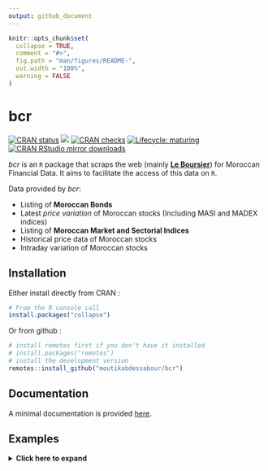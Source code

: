```yaml
---
output: github_document
---
```


<!-- README.md is generated from README.Rmd. Please edit that file -->

```r
knitr::opts_chunk$set(
  collapse = TRUE,
  comment = "#>",
  fig.path = "man/figures/README-",
  out.width = "100%",
  warning = FALSE
)
```

# bcr

<!-- badges: start -->
[![CRAN status](https://www.r-pkg.org/badges/version/tidytable)](https://cran.r-project.org/package=bcr)
[![](https://img.shields.io/badge/dev%20-0.1.0-green.svg)](https://github.com/moutikabdessabour/bcr)
[![CRAN checks](https://cranchecks.info/badges/worst/bcr)](https://cran.r-project.org/web/checks/check_results_bcr.html)
[![Lifecycle: maturing](https://img.shields.io/badge/lifecycle-maturing-blue.svg)](https://www.tidyverse.org/lifecycle/#maturing)
[![CRAN RStudio mirror downloads](https://cranlogs.r-pkg.org/badges/last-month/bcr?color=grey)](https://moutikabdessabour.github.io/bcr/)
<!-- badges: end -->

*bcr* is an `R` package that scraps the web (mainly [**Le Boursier**](leboursier.ma)) for Moroccan Financial Data. It aims to facilitate the access of this data on `R`.

Data provided by *bcr*:

*  Listing of **Moroccan Bonds**
*  Latest *price variation* of Moroccan stocks (Including MASI and MADEX indices)
*  Listing of **Moroccan Market and Sectorial Indices**
*  Historical price data of Moroccan stocks
*  Intraday variation of Moroccan stocks


## Installation
Either install directly from CRAN :
```r
# From the R console call
install.packages("collapse")
```
Or from github :
```r
# install remotes first if you don't have it installed
# install.packages("remotes")
# install the development version
remotes::install_github("moutikabdessabour/bcr")
```
## Documentation
A minimal documentation is provided [here](moutikabdessabour.github.io/bcr/reference/index.html).

## Examples

<details>
  <summary><b><a style="cursor: pointer;">Click here to expand </a></b> </summary>
  
``` r
library(collapse)
data("iris")            # iris dataset in base R
v <- iris$Sepal.Length  # Vector
d <- num_vars(iris)     # Saving numeric variables (could also be a matrix, statistical functions are S3 generic)
g <- iris$Species       # Grouping variable (could also be a list of variables)

## Advanced Statistical Programming -----------------------------------------------------------------------------

# Simple (column-wise) statistics...
fmedian(v)                       # Vector
fsd(qM(d))                       # Matrix (qM is a faster as.matrix)
fmode(d)                         # data.frame
fmean(qM(d), drop = FALSE)       # Still a matrix
fmax(d, drop = FALSE)            # Still a data.frame

# Fast grouped and/or weighted statistics
w <- abs(rnorm(fnrow(iris)))
fmedian(d, w = w)                 # Simple weighted statistics
fnth(d, 0.75, g)                  # Grouped statistics (grouped third quartile)
fmedian(d, g, w)                  # Groupwise-weighted statistics
fsd(v, g, w)                      # Similarly for vectors
fmode(qM(d), g, w, ties = "max")  # Or matrices (grouped and weighted maximum mode) ...

# A fast set of data manipulation functions allows complex piped programming at high speeds
library(magrittr)                            # Pipe operators
iris %>% fgroup_by(Species) %>% fNdistinct   # Grouped distinct value counts
iris %>% fgroup_by(Species) %>% fmedian(w)   # Weighted group medians 
iris %>% add_vars(w) %>%                     # Adding weight vector to dataset
  fsubset(Sepal.Length < fmean(Sepal.Length), Species, Sepal.Width:w) %>% # Fast selecting and subsetting
  fgroup_by(Species) %>%                     # Grouping (efficiently creates a grouped tibble)
  fvar(w) %>%                                # Frequency-weighted group-variance, default (keep.w = TRUE)  
  roworder(sum.w)                            # also saves group weights in a column called 'sum.w'

# Can also use dplyr (but dplyr manipulation verbs are a lot slower)
library(dplyr)
iris %>% add_vars(w) %>% 
  filter(Sepal.Length < fmean(Sepal.Length)) %>% 
  select(Species, Sepal.Width:w) %>% 
  group_by(Species) %>% 
  fvar(w) %>% arrange(sum.w)

## Advanced Aggregation -----------------------------------------------------------------------------------------

collap(iris, Sepal.Length + Sepal.Width ~ Species, fmean)  # Simple aggregation using the mean..
collap(iris, ~ Species, list(fmean, fmedian, fmode))       # Multiple functions applied to each column
add_vars(iris) <- w                                        # Adding weights, return in long format..
collap(iris, ~ Species, list(fmean, fmedian, fmode), w = ~ w, return = "long")

# Generate some additional logical data
settransform(iris, AWMSL = Sepal.Length > fmedian(Sepal.Length, w = w), 
                   AWMSW = Sepal.Width > fmedian(Sepal.Width, w = w))

# Multi-type data aggregation: catFUN applies to all categorical columns (here AMWSW)
collap(iris, ~ Species + AWMSL, list(fmean, fmedian, fmode), 
       catFUN = fmode, w = ~ w, return = "long")

# Custom aggregation gives the greatest possible flexibility: directly mapping functions to columns
collap(iris, ~ Species + AWMSL, 
       custom = list(fmean = 2:3, fsd = 3:4, fmode = "AWMSL"), w = ~ w, 
       wFUN = list(fsum, fmin, fmax), # Here also aggregating the weight vector with 3 different functions
       keep.col.order = FALSE)        # Column order not maintained -> grouping and weight variables first

# Can also use grouped tibble: weighted median for numeric, weighted mode for categorical columns
iris %>% fgroup_by(Species, AWMSL) %>% collapg(fmedian, fmode, w = w)

## Advanced Transformations -------------------------------------------------------------------------------------

# All Fast Statistical Functions have a TRA argument, supporting 10 different replacing and sweeping operations
fmode(d, TRA = "replace")     # Replacing values with the mode
fsd(v, TRA = "/")             # dividing by the overall standard deviation (scaling)
fsum(d, TRA = "%")            # Computing percentages
fsd(d, g, TRA = "/")          # Grouped scaling
fmin(d, g, TRA = "-")         # Setting the minimum value in each species to 0
ffirst(d, g, TRA = "%%")      # Taking modulus of first value in each species
fmedian(d, g, w, "-")         # Groupwise centering by the weighted median
fnth(d, 0.95, g, w, "%")      # Expressing data in percentages of the weighted species-wise 95th percentile
fmode(d, g, w, "replace",     # Replacing data by the species-wise weighted minimum-mode
      ties = "min")

# TRA() can also be called directly to replace or sweep with a matching set of computed statistics
TRA(v, sd(v), "/")                       # Same as fsd(v, TRA = "/")
TRA(d, fmedian(d, g, w), "-", g)         # Same as fmedian(d, g, w, "-")
TRA(d, BY(d, g, quantile, 0.95), "%", g) # Same as fnth(d, 0.95, g, TRA = "%") (apart from quantile algorithm)

# For common uses, there are some faster and more advanced functions
fbetween(d, g)                           # Grouped averaging [same as fmean(d, g, TRA = "replace") but faster]
fwithin(d, g)                            # Grouped centering [same as fmean(d, g, TRA = "-") but faster]
fwithin(d, g, w)                         # Grouped and weighted centering [same as fmean(d, g, w, "-")]
fwithin(d, g, w, theta = 0.76)           # Quasi-centering i.e. d - theta*fbetween(d, g, w)
fwithin(d, g, w, mean = "overall.mean")  # Preserving the overall weighted mean of the data

fscale(d)                                # Scaling and centering (default mean = 0, sd = 1)
fscale(d, mean = 5, sd = 3)              # Custom scaling and centering
fscale(d, mean = FALSE, sd = 3)          # Mean preserving scaling
fscale(d, g, w)                          # Grouped and weighted scaling and centering
fscale(d, g, w, mean = "overall.mean",   # Setting group means to overall weighted mean,
       sd = "within.sd")                 # and group sd's to fsd(fwithin(d, g, w), w = w)

get_vars(iris, 1:2)                      # Use get_vars for fast selecting data.frame columns, gv is shortcut
fHDbetween(gv(iris, 1:2), gv(iris, 3:5)) # Linear prediction with factors and continuous covariates
fHDwithin(gv(iris, 1:2), gv(iris, 3:5))  # Linear partialling out factors and continuous covariates

# This again opens up new possibilities for data manipulation...
iris %>%  
  ftransform(ASWMSL = Sepal.Length > fmedian(Sepal.Length, Species, w, "replace")) %>%
  fgroup_by(ASWMSL) %>% collapg(w = w, keep.col.order = FALSE)

iris %>% fgroup_by(Species) %>% num_vars %>% fwithin(w)  # Weighted demeaning


## Time Series and Panel Series ---------------------------------------------------------------------------------

flag(AirPassengers, -1:3)                      # A sequence of lags and leads
EuStockMarkets %>%                             # A sequence of first and second seasonal differences
  fdiff(0:1 * frequency(.), 1:2)  
fdiff(EuStockMarkets, rho = 0.95)              # Quasi-difference [x - rho*flag(x)]
fdiff(EuStockMarkets, log = TRUE)              # Log-difference [log(x/flag(x))]
EuStockMarkets %>% fgrowth(c(1, frequency(.))) # Ordinary and seasonal growth rate
EuStockMarkets %>% fgrowth(logdiff = TRUE)     # Log-difference growth rate [log(x/flag(x))*100]

# Creating panel data
pdata <- EuStockMarkets %>% list(`A` = ., `B` = .) %>% 
         unlist2d(idcols = "Id", row.names = "Time")  

L(pdata, -1:3, ~Id, ~Time)                   # Sequence of fully identified panel-lags (L is operator for flag) 
pdata %>% fgroup_by(Id) %>% flag(-1:3, Time) # Same thing..

# collapse supports pseries and pdata.frame's, provided by the plm package
pdata <- plm::pdata.frame(pdata, index = c("Id", "Time"))         
L(pdata, -1:3)          # Same as above, ...
psacf(pdata)            # Multivariate panel-ACF
psmat(pdata) %>% plot   # 3D-array of time series from panel data + plotting

HDW(pdata)              # This projects out id and time fixed effects.. (HDW is operator for fHDwithin)
W(pdata, effect = "Id") # Only Id effects.. (W is operator for fwithin)

## List Processing ----------------------------------------------------------------------------------------------

# Some nested list of heterogenous data objects..
l <- list(a = qM(mtcars[1:8]),                                   # Matrix
          b = list(c = mtcars[4:11],                             # data.frame
                   d = list(e = mtcars[2:10], 
                            f = fsd(mtcars))))                   # Vector

ldepth(l)                       # List has 4 levels of nesting (considering that mtcars is a data.frame)
is.unlistable(l)                # Can be unlisted
has_elem(l, "f")                # Contains an element by the name of "f"
has_elem(l, is.matrix)          # Contains a matrix

get_elem(l, "f")                # Recursive extraction of elements..
get_elem(l, c("c","f"))         
get_elem(l, c("c","f"), keep.tree = TRUE)
unlist2d(l, row.names = TRUE)   # Intelligent recursive row-binding to data.frame   
rapply2d(l, fmean) %>% unlist2d # Taking the mean of all elements and repeating

# Application: extracting and tidying results from (potentially nested) lists of model objects
list(mod1 = lm(mpg ~ carb, mtcars), 
     mod2 = lm(mpg ~ carb + hp, mtcars)) %>%
  lapply(summary) %>% 
  get_elem("coef", regex = TRUE) %>%   # Regular expression search and extraction
  unlist2d(idcols = "Model", row.names = "Predictor")

## Summary Statistics -------------------------------------------------------------------------------------------

irisNA <- na_insert(iris, prop = 0.15)  # Randmonly set 15% missing
fNobs(irisNA)                           # Observation count
pwNobs(irisNA)                          # Pairwise observation count
fNobs(irisNA, g)                        # Grouped observation count
fNdistinct(irisNA)                      # Same with distinct values... (default na.rm = TRUE skips NA's)
fNdistinct(irisNA, g)  

descr(iris)                                   # Detailed statistical description of data

varying(iris, ~ Species)                      # Show which variables vary within Species
varying(pdata)                                # Which are time-varying ? 
qsu(iris, w = ~ w)                            # Fast (one-pass) summary (with weights)
qsu(iris, ~ Species, w = ~ w, higher = TRUE)  # Grouped summary + higher moments
qsu(pdata, higher = TRUE)                     # Panel-data summary (between and within entities)
pwcor(num_vars(irisNA), N = TRUE, P = TRUE)   # Pairwise correlations with p-value and observations
pwcor(W(pdata, keep.ids = FALSE), P = TRUE)   # Within-correlations

```

</details>
<p> </p>

